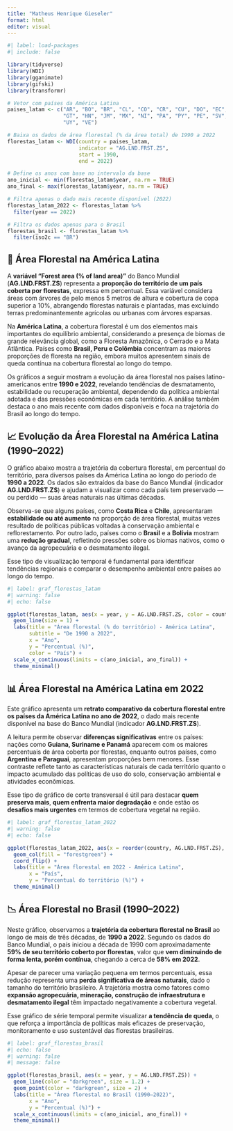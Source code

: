 ---
title: "Matheus Henrique Gieseler"
format: html
editor: visual
---

```{r}
#| label: load-packages
#| include: false

library(tidyverse)
library(WDI)
library(gganimate)
library(gifski)
library(transformr)

# Vetor com países da América Latina
paises_latam <- c("AR", "BO", "BR", "CL", "CO", "CR", "CU", "DO", "EC",
                  "GT", "HN", "JM", "MX", "NI", "PA", "PY", "PE", "SV",
                  "UY", "VE")

# Baixa os dados de área florestal (% da área total) de 1990 a 2022
florestas_latam <- WDI(country = paises_latam,
                       indicator = "AG.LND.FRST.ZS",
                       start = 1990,
                       end = 2022)

# Define os anos com base no intervalo da base
ano_inicial <- min(florestas_latam$year, na.rm = TRUE)
ano_final <- max(florestas_latam$year, na.rm = TRUE)

# Filtra apenas o dado mais recente disponível (2022)
florestas_latam_2022 <- florestas_latam %>%
  filter(year == 2022)

# Filtra os dados apenas para o Brasil
florestas_brasil <- florestas_latam %>%
  filter(iso2c == "BR")

```

## 🌳 Área Florestal na América Latina

A **variável "Forest area (% of land area)"** do Banco Mundial (**AG.LND.FRST.ZS**) representa a **proporção do território de um país coberta por florestas**, expressa em percentual. Essa variável considera áreas com árvores de pelo menos 5 metros de altura e cobertura de copa superior a 10%, abrangendo florestas naturais e plantadas, mas excluindo terras predominantemente agrícolas ou urbanas com árvores esparsas.

Na **América Latina**, a cobertura florestal é um dos elementos mais importantes do equilíbrio ambiental, considerando a presença de biomas de grande relevância global, como a Floresta Amazônica, o Cerrado e a Mata Atlântica. Países como **Brasil, Peru e Colômbia** concentram as maiores proporções de floresta na região, embora muitos apresentem sinais de queda contínua na cobertura florestal ao longo do tempo.

Os gráficos a seguir mostram a evolução da área florestal nos países latino-americanos entre **1990 e 2022**, revelando tendências de desmatamento, estabilidade ou recuperação ambiental, dependendo da política ambiental adotada e das pressões econômicas em cada território. A análise também destaca o ano mais recente com dados disponíveis e foca na trajetória do Brasil ao longo do tempo.

## 📈 Evolução da Área Florestal na América Latina (1990–2022)

O gráfico abaixo mostra a trajetória da cobertura florestal, em percentual do território, para diversos países da América Latina ao longo do período de **1990 a 2022**. Os dados são extraídos da base do Banco Mundial (indicador **AG.LND.FRST.ZS**) e ajudam a visualizar como cada país tem preservado — ou perdido — suas áreas naturais nas últimas décadas.

Observa-se que alguns países, como **Costa Rica** e **Chile**, apresentaram **estabilidade ou até aumento** na proporção de área florestal, muitas vezes resultado de políticas públicas voltadas à conservação ambiental e reflorestamento. Por outro lado, países como o **Brasil** e a **Bolívia** mostram uma **redução gradual**, refletindo pressões sobre os biomas nativos, como o avanço da agropecuária e o desmatamento ilegal.

Esse tipo de visualização temporal é fundamental para identificar tendências regionais e comparar o desempenho ambiental entre países ao longo do tempo.

```{r}
#| label: graf_florestas_latam
#| warning: false
#| echo: false

ggplot(florestas_latam, aes(x = year, y = AG.LND.FRST.ZS, color = country)) +
  geom_line(size = 1) +
  labs(title = "Área florestal (% do território) - América Latina",
       subtitle = "De 1990 a 2022",
       x = "Ano",
       y = "Percentual (%)",
       color = "País") +
  scale_x_continuous(limits = c(ano_inicial, ano_final)) +
  theme_minimal()
```

## 📊 Área Florestal na América Latina em 2022

Este gráfico apresenta um **retrato comparativo da cobertura florestal entre os países da América Latina no ano de 2022**, o dado mais recente disponível na base do Banco Mundial (indicador **AG.LND.FRST.ZS**).

A leitura permite observar **diferenças significativas** entre os países: nações como **Guiana, Suriname e Panamá** aparecem com os maiores percentuais de área coberta por florestas, enquanto outros países, como **Argentina e Paraguai**, apresentam proporções bem menores. Esse contraste reflete tanto as características naturais de cada território quanto o impacto acumulado das políticas de uso do solo, conservação ambiental e atividades econômicas.

Esse tipo de gráfico de corte transversal é útil para destacar **quem preserva mais**, **quem enfrenta maior degradação** e onde estão os **desafios mais urgentes** em termos de cobertura vegetal na região.

```{r}
#| label: graf_florestas_latam_2022
#| warning: false 
#| echo: false  

ggplot(florestas_latam_2022, aes(x = reorder(country, AG.LND.FRST.ZS), y = AG.LND.FRST.ZS)) +
  geom_col(fill = "forestgreen") +
  coord_flip() +
  labs(title = "Área florestal em 2022 - América Latina",
       x = "País",
       y = "Percentual do território (%)") +
  theme_minimal()
```

## 📉 Área Florestal no Brasil (1990–2022)

Neste gráfico, observamos a **trajetória da cobertura florestal no Brasil** ao longo de mais de três décadas, de **1990 a 2022**. Segundo os dados do Banco Mundial, o país iniciou a década de 1990 com aproximadamente **59% de seu território coberto por florestas**, valor que **vem diminuindo de forma lenta, porém contínua**, chegando a cerca de **58% em 2022**.

Apesar de parecer uma variação pequena em termos percentuais, essa redução representa uma **perda significativa de áreas naturais**, dado o tamanho do território brasileiro. A trajetória mostra como fatores como **expansão agropecuária, mineração, construção de infraestrutura e desmatamento ilegal** têm impactado negativamente a cobertura vegetal.

Esse gráfico de série temporal permite visualizar **a tendência de queda**, o que reforça a importância de políticas mais eficazes de preservação, monitoramento e uso sustentável das florestas brasileiras.

```{r}
#| label: graf_florestas_brasil 
#| echo: false
#| warning: false
#| message: false 

ggplot(florestas_brasil, aes(x = year, y = AG.LND.FRST.ZS)) +
  geom_line(color = "darkgreen", size = 1.2) +
  geom_point(color = "darkgreen", size = 2) +
  labs(title = "Área florestal no Brasil (1990–2022)",
       x = "Ano",
       y = "Percentual (%)") +
  scale_x_continuous(limits = c(ano_inicial, ano_final)) +
  theme_minimal()
```
